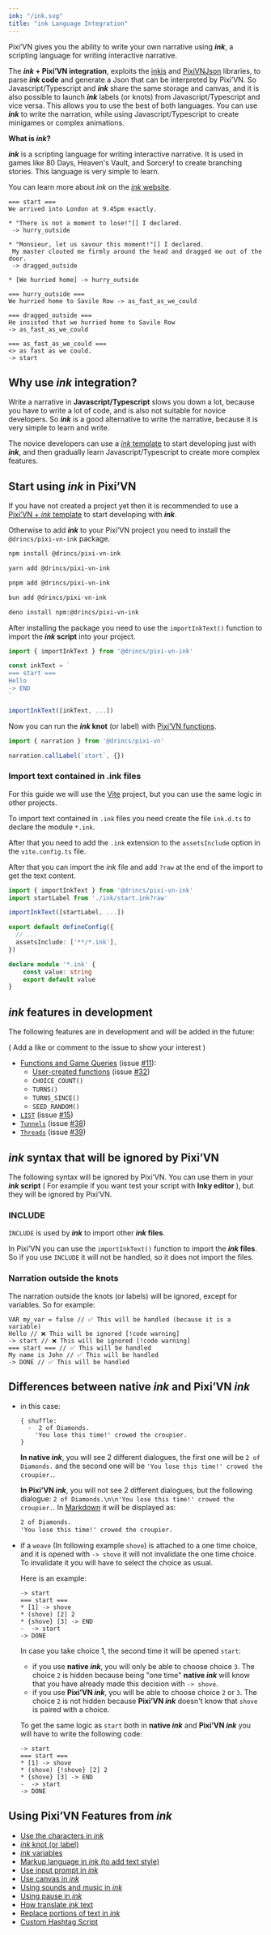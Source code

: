 ```yaml
---
ink: "/ink.svg"
title: "ink Language Integration"
---
```


Pixi’VN gives you the ability to write your own narrative using ***ink***, a scripting language for writing interactive narrative.

The ***ink* + Pixi’VN integration**, exploits the [inkjs](https://github.com/inkle/inkjs) and [PixiVNJson](/other-topics/pixi-vn-json.md) libraries, to parse ***ink* code** and generate a Json that can be interpreted by Pixi’VN. So Javascript/Typescript and ***ink*** share the same storage and canvas, and it is also possible to launch ***ink*** labels (or knots) from Javascript/Typescript and vice versa. This allows you to use the best of both languages. You can use ***ink*** to write the narration, while using Javascript/Typescript to create minigames or complex animations.

**What is *ink*?**

***ink*** is a scripting language for writing interactive narrative. It is used in games like 80 Days, Heaven's Vault, and Sorcery! to create branching stories. This language is very simple to learn.

You can learn more about *ink* on the [*ink* website](https://www.inklestudios.com/ink/).

```ink title="ink/start.ink"
=== start ===
We arrived into London at 9.45pm exactly.

* "There is not a moment to lose!"[] I declared.
 -> hurry_outside

* "Monsieur, let us savour this moment!"[] I declared.
 My master clouted me firmly around the head and dragged me out of the door.
 -> dragged_outside

* [We hurried home] -> hurry_outside

=== hurry_outside ===
We hurried home to Savile Row -> as_fast_as_we_could

=== dragged_outside ===
He insisted that we hurried home to Savile Row
-> as_fast_as_we_could

=== as_fast_as_we_could ===
<> as fast as we could.
-> start
```

<Sandbox
  template="v4rkdl"
  entry="/src/ink/start.ink"
/>

## Why use *ink* integration?

Write a narrative in **Javascript/Typescript** slows you down a lot, because you have to write a lot of code, and is also not suitable for novice developers. So ***ink*** is a good alternative to write the narrative, because it is very simple to learn and write.

The novice developers can use a [*ink* template](/start/getting-started.md#project-initialization) to start developing just with ***ink***, and then gradually learn Javascript/Typescript to create more complex features.

## Start using *ink* in Pixi’VN

If you have not created a project yet then it is recommended to use a [Pixi’VN + *ink* template](/start/getting-started.md#project-initialization) to start developing with ***ink***.

Otherwise to add ***ink*** to your Pixi’VN project you need to install the `@drincs/pixi-vn-ink` package.

```sh tab="npm"
npm install @drincs/pixi-vn-ink
```

```sh tab="yarn"
yarn add @drincs/pixi-vn-ink
```

```sh tab="pnpm"
pnpm add @drincs/pixi-vn-ink
```

```sh tab="bun"
bun add @drincs/pixi-vn-ink
```

```sh tab="deno"
deno install npm:@drincs/pixi-vn-ink
```

After installing the package you need to use the `importInkText()` function to import the ***ink* script** into your project.

```typescript title="main.ts"
import { importInkText } from '@drincs/pixi-vn-ink'

const inkText = `
=== start ===
Hello
-> END
`

importInkText([inkText, ...])
```

Now you can run the ***ink* knot** (or label) with [Pixi’VN functions](/start/labels.md#run-a-label).

```typescript title="main.ts"
import { narration } from '@drincs/pixi-vn'

narration.callLabel(`start`, {})
```

### Import text contained in .ink files

For this guide we will use the [Vite](https://vitejs.dev/) project, but you can use the same logic in other projects.

To import text contained in `.ink` files you need create the file `ink.d.ts` to declare the module `*.ink`.

After that you need to add the `.ink` extension to the `assetsInclude` option in the `vite.config.ts` file.

After that you can import the *ink* file and add `?raw` at the end of the import to get the text content.

```ts tab="main.ts"
import { importInkText } from '@drincs/pixi-vn-ink'
import startLabel from './ink/start.ink?raw'

importInkText([startLabel, ...])
```

```ts tab="vite.config.ts"
export default defineConfig({
  // ...
  assetsInclude: ['**/*.ink'],
})
```

```ts tab="ink.d.ts"
declare module '*.ink' {
    const value: string
    export default value
}
```

## *ink* features in development

The following features are in development and will be added in the future:

( Add a like or comment to the issue to show your interest )

* [Functions and Game Queries](https://github.com/inkle/ink/blob/master/Documentation/WritingWithInk.md#9-game-queries-and-functions) (issue [#11](https://github.com/DRincs-Productions/pixi-vn-ink/issues/11)):
  * [User-created functions](https://github.com/inkle/ink/blob/master/Documentation/WritingWithInk.md#5-functions) (issue [#32](https://github.com/DRincs-Productions/pixi-vn-ink/issues/32))
  * `CHOICE_COUNT()`
  * `TURNS()`
  * `TURNS_SINCE()`
  * `SEED_RANDOM()`
* [`LIST`](https://github.com/inkle/ink/blob/master/Documentation/WritingWithInk.md#1-basic-lists) (issue [#15](https://github.com/DRincs-Productions/pixi-vn-ink/issues/15))
* [`Tunnels`](https://github.com/inkle/ink/blob/master/Documentation/WritingWithInk.md#1-tunnels) (issue [#38](https://github.com/DRincs-Productions/pixi-vn-ink/issues/38))
* [`Threads`](https://github.com/inkle/ink/blob/master/Documentation/WritingWithInk.md#2-threads) (issue [#39](https://github.com/DRincs-Productions/pixi-vn-ink/issues/39))

## *ink* syntax that will be ignored by Pixi’VN

The following syntax will be ignored by Pixi’VN. You can use them in your ***ink* script** ( For example if you want test your script with **Inky editor** ), but they will be ignored by Pixi’VN.

### INCLUDE

`INCLUDE` is used by ***ink*** to import other ***ink* files**.

In Pixi’VN you can use the `importInkText()` function to import the ***ink* files**. So if you use `INCLUDE` it will not be handled, so it does not import the files.

### Narration outside the knots

The narration outside the knots (or labels) will be ignored, except for variables. So for example:

```ink title="ink"
VAR my_var = false // ✅ This will be handled (because it is a variable)
Hello // ❌ This will be ignored [!code warning]
-> start // ❌ This will be ignored [!code warning]
=== start === // ✅ This will be handled
My name is John // ✅ This will be handled
-> DONE // ✅ This will be handled
```

## Differences between native *ink* and Pixi’VN *ink*

* in this case:

    ```ink title="ink"
    { shuffle:
      -  2 of Diamonds.
        'You lose this time!' crowed the croupier.
    }
    ```

    **In native *ink***, you will see 2 different dialogues, the first one will be `2 of Diamonds.` and the second one will be `'You lose this time!' crowed the croupier.`.

    **In Pixi’VN *ink***, you will not see 2 different dialogues, but the following dialogue: `2 of Diamonds.\n\n'You lose this time!' crowed the croupier.`. In [Markdown](/ink/ink-markup.md#markdown-on-ink) it will be displayed as:

    ```txt
    2 of Diamonds.
    'You lose this time!' crowed the croupier.
    ```

* if a `weave` (In following example `shove`) is attached to a one time choice, and it is opened with `-> shove` it will not invalidate the one time choice. To invalidate it you will have to select the choice as usual.

    Here is an example:

    ```ink title="ink"
    -> start
    === start ===
    * [1] -> shove
    * (shove) [2] 2
    * {shove} [3] -> END
    -  -> start
    -> DONE
    ```

    In case you take choice 1, the second time it will be opened `start`:
  * if you use **native *ink***, you will only be able to choose choice `3`. The choice `2` is hidden because being "one time" **native *ink*** will know that you have already made this decision with `-> shove`.
  * if you use **Pixi’VN *ink***, you will be able to choose choice `2` or `3`. The choice `2` is not hidden because **Pixi’VN *ink*** doesn't know that `shove` is paired with a choice.

  To get the same logic as `start` both in **native *ink*** and **Pixi’VN *ink*** you will have to write the following code:

  ```ink title="ink"
  -> start
  === start ===
  * [1] -> shove
  * (shove) {!shove} [2] 2
  * {shove} [3] -> END
  -  -> start
  -> DONE
  ```

## Using Pixi’VN Features from *ink*

* [Use the characters in *ink*](/ink/ink-character.md)
* [*ink* knot (or label)](/ink/ink-label.md)
* [*ink* variables](/ink/ink-variables.md)
* [Markup language in *ink* (to add text style)](/ink/ink-markup.md)
* [Use input prompt in *ink*](/ink/ink-input.md)
* [Use canvas in *ink*](/ink/ink-canvas.md)
* [Using sounds and music in *ink*](/ink/ink-sound.md)
* [Using pause in *ink*](/ink/ink-pause.md)
* [How translate *ink* text](/ink/ink-translate.md)
* [Replace portions of text in *ink*](/ink/ink-replacement.md)
* [Custom Hashtag Script](/ink/ink-hashtag.md)
